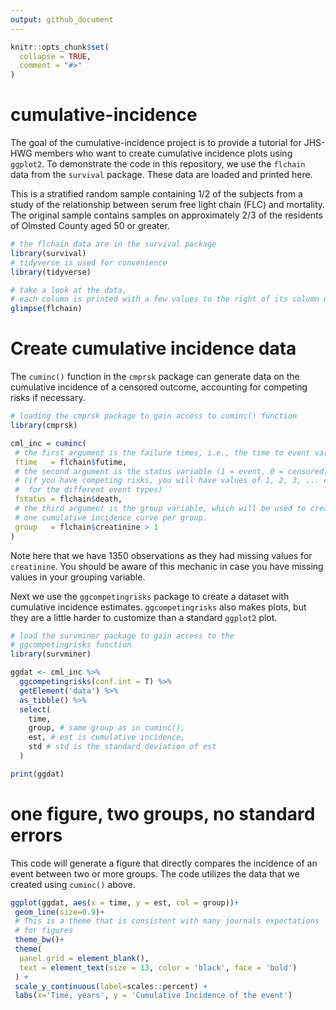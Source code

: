 ```yaml
---
output: github_document
---
```


<!-- README.md is generated from README.Rmd. Please edit that file -->

```r
knitr::opts_chunk$set(
  collapse = TRUE,
  comment = "#>"
)
```

# cumulative-incidence

The goal of the cumulative-incidence project is to provide a tutorial for JHS-HWG members who want to create cumulative incidence plots using `ggplot2`. To demonstrate the code in this repository, we use the `flchain` data from the `survival` package. These data are loaded and printed here.

This is a stratified random sample containing 1/2 of the subjects from a study of the relationship between serum free light chain (FLC) and mortality. The original sample contains samples on approximately 2/3 of the residents of Olmsted County aged 50 or greater.
```r

# the flchain data are in the survival package
library(survival)
# tidyverse is used for convenience
library(tidyverse)

# take a look at the data, 
# each column is printed with a few values to the right of its column name
glimpse(flchain)

```

# Create cumulative incidence data

The `cuminc()` function in the `cmprsk` package can generate data on the cumulative incidence of a censored outcome, accounting for competing risks if necessary.

```r

# loading the cmprsk package to gain access to cuminc() function
library(cmprsk)

cml_inc = cuminc(
 # the first argument is the failure times, i.e., the time to event variable
 ftime   = flchain$futime, 
 # the second argument is the status variable (1 = event, 0 = censored)
 # (if you have competing risks, you will have values of 1, 2, 3, ... etc 
 #  for the different event types)
 fstatus = flchain$death,
 # the third argument is the group variable, which will be used to create 
 # one cumulative incidence curve per group.
 group   = flchain$creatinine > 1
)


```

Note here that we have 1350 observations as they had missing values for `creatinine`. You should be aware of this mechanic in case you have missing values in your grouping variable.


Next we use the `ggcompetingrisks` package to create a dataset with cumulative incidence estimates. `ggcompetingrisks` also makes plots, but they are a little harder to customize than a standard `ggplot2` plot.

```r

# load the survminer package to gain access to the
# ggcompetingrisks function 
library(survminer)

ggdat <- cml_inc %>%
  ggcompetingrisks(conf.int = T) %>%
  getElement('data') %>%
  as_tibble() %>%
  select(
    time,
    group, # same group as in cuminc(),
    est, # est is cumulative incidence,
    std # std is the standard deviation of est
  )

print(ggdat)

```




# one figure, two groups, no standard errors

This code will generate a figure that directly compares the incidence of an event between two or more groups. The code utilizes the data that we created using `cuminc()` above.

```r

ggplot(ggdat, aes(x = time, y = est, col = group))+
 geom_line(size=0.9)+
 # This is a theme that is consistent with many journals expectations
 # for figures
 theme_bw()+
 theme(
  panel.grid = element_blank(),
  text = element_text(size = 13, color = 'black', face = 'bold')
 ) +
 scale_y_continuous(label=scales::percent) +
 labs(x='Time, years', y = 'Cumulative Incidence of the event')

```






